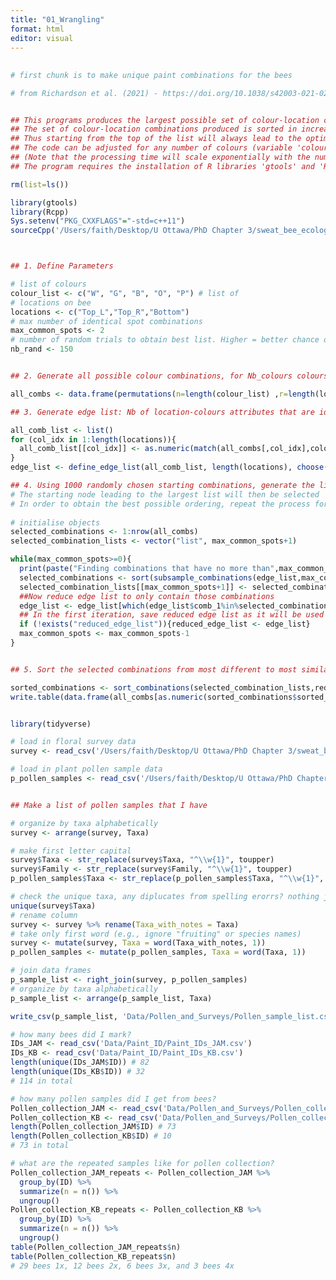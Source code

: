 ```yaml
---
title: "01_Wrangling"
format: html
editor: visual
---
```


## 

```r

# first chunk is to make unique paint combinations for the bees

# from Richardson et al. (2021) - https://doi.org/10.1038/s42003-021-02048-7


## This programs produces the largest possible set of colour-location combinations with a maximum given number of overlapping spots (max_common_spots, input by the user in variable max_common_spots)
## The set of colour-location combinations produced is sorted in increasing order of overlap between combinations
## Thus starting from the top of the list will always lead to the optimal set (i.e. the set minimising overlap between combinations) regardless of the number of combinations desired
## The code can be adjusted for any number of colours (variable 'colour_list') and any number of paint locations (variable 'locations')
## (Note that the processing time will scale exponentially with the number of colours and number of locations because of the increasing number of possible combinations)
## The program requires the installation of R libraries 'gtools' and 'Rcpp' and calls the associated cpp function "combination_overlap.cpp", which must be in the same folder as this program

rm(list=ls())

library(gtools)
library(Rcpp)
Sys.setenv("PKG_CXXFLAGS"="-std=c++11")
sourceCpp('/Users/faith/Desktop/U Ottawa/PhD Chapter 3/sweat_bee_ecology/Extra/Paint_ID_combination_overlap.cpp')



## 1. Define Parameters 

# list of colours
colour_list <- c("W", "G", "B", "O", "P") # list of 
# locations on bee
locations <- c("Top_L","Top_R","Bottom")
# max number of identical spot combinations
max_common_spots <- 2                                        
# number of random trials to obtain best list. Higher = better chance of obtaining longest possible list buit longer processing time
nb_rand <- 150


## 2. Generate all possible colour combinations, for Nb_colours colours & Nb_locations 

all_combs <- data.frame(permutations(n=length(colour_list) ,r=length(locations),v=colour_list,repeats.allowed=T), stringsAsFactors = F) ; colnames(all_combs) <- c("Top_L","Top_R","Bottom")

## 3. Generate edge list: Nb of location-colours attributes that are identical between each pair of combinations 

all_comb_list <- list()
for (col_idx in 1:length(locations)){
  all_comb_list[[col_idx]] <- as.numeric(match(all_combs[,col_idx],colour_list))
}
edge_list <- define_edge_list(all_comb_list, length(locations), choose(nrow(all_combs),2))

## 4. Using 1000 randomly chosen starting combinations, generate the list of combinations that have no more than max_common_spots in common
# The starting node leading to the largest list will then be selected
# In order to obtain the best possible ordering, repeat the process for decreasing number of common spots, until there is no overlap  
 
# initialise objects
selected_combinations <- 1:nrow(all_combs)
selected_combination_lists <- vector("list", max_common_spots+1) 

while(max_common_spots>=0){
  print(paste("Finding combinations that have no more than",max_common_spots,"spots in common..."))
  selected_combinations <- sort(subsample_combinations(edge_list,max_common_spots,nb_rand, selected_combinations))
  selected_combination_lists[[max_common_spots+1]] <- selected_combinations
  ##Now reduce edge list to only contain those combinations
  edge_list <- edge_list[which(edge_list$comb_1%in%selected_combinations&edge_list$comb_2%in%selected_combinations),]
  ## In the first iteration, save reduced edge list as it will be used in the next step
  if (!exists("reduced_edge_list")){reduced_edge_list <- edge_list}
  max_common_spots <- max_common_spots-1
}


## 5. Sort the selected combinations from most different to most similar, and write it  

sorted_combinations <- sort_combinations(selected_combination_lists,reduced_edge_list)
write.table(data.frame(all_combs[as.numeric(sorted_combinations$sorted_indices),],Mean_overlap=round(1000*as.numeric(sorted_combinations$mean_overlap))/1000,stringsAsFactors = F),file="Data/Paint_ID/Paint_IDs_rewritten.csv",col.names=T,row.names=F,quote=F,append=F)



```

```r

library(tidyverse)

# load in floral survey data
survey <- read_csv('/Users/faith/Desktop/U Ottawa/PhD Chapter 3/sweat_bee_ecology/Data/Pollen_and_Surveys/Floral_surveys.csv')

# load in plant pollen sample data
p_pollen_samples <- read_csv('/Users/faith/Desktop/U Ottawa/PhD Chapter 3/sweat_bee_ecology/Data/Pollen_and_Surveys/Pollen_samples_plant.csv')


## Make a list of pollen samples that I have

# organize by taxa alphabetically
survey <- arrange(survey, Taxa)  

# make first letter capital
survey$Taxa <- str_replace(survey$Taxa, "^\\w{1}", toupper)
survey$Family <- str_replace(survey$Family, "^\\w{1}", toupper)
p_pollen_samples$Taxa <- str_replace(p_pollen_samples$Taxa, "^\\w{1}", toupper)

# check the unique taxa, any diplucates from spelling erorrs? nothing jumpes out
unique(survey$Taxa)
# rename column
survey <- survey %>% rename(Taxa_with_notes = Taxa)
# take only first word (e.g., ignore "fruiting" or species names)
survey <- mutate(survey, Taxa = word(Taxa_with_notes, 1))
p_pollen_samples <- mutate(p_pollen_samples, Taxa = word(Taxa, 1))

# join data frames
p_sample_list <- right_join(survey, p_pollen_samples)
# organize by taxa alphabetically
p_sample_list <- arrange(p_sample_list, Taxa)  

write_csv(p_sample_list, 'Data/Pollen_and_Surveys/Pollen_sample_list.csv')


```

```r

# how many bees did I mark?
IDs_JAM <- read_csv('Data/Paint_ID/Paint_IDs_JAM.csv')
IDs_KB <- read_csv('Data/Paint_ID/Paint_IDs_KB.csv')
length(unique(IDs_JAM$ID)) # 82 
length(unique(IDs_KB$ID)) # 32 
# 114 in total

# how many pollen samples did I get from bees?
Pollen_collection_JAM <- read_csv('Data/Pollen_and_Surveys/Pollen_collection_JAM.csv')
Pollen_collection_KB <- read_csv('Data/Pollen_and_Surveys/Pollen_collection_KB.csv')
length(Pollen_collection_JAM$ID) # 73
length(Pollen_collection_KB$ID) # 10 
# 73 in total 

# what are the repeated samples like for pollen collection?
Pollen_collection_JAM_repeats <- Pollen_collection_JAM %>% 
  group_by(ID) %>% 
  summarize(n = n()) %>% 
  ungroup()
Pollen_collection_KB_repeats <- Pollen_collection_KB %>% 
  group_by(ID) %>% 
  summarize(n = n()) %>% 
  ungroup()
table(Pollen_collection_JAM_repeats$n)
table(Pollen_collection_KB_repeats$n)
# 29 bees 1x, 12 bees 2x, 6 bees 3x, and 3 bees 4x

```
